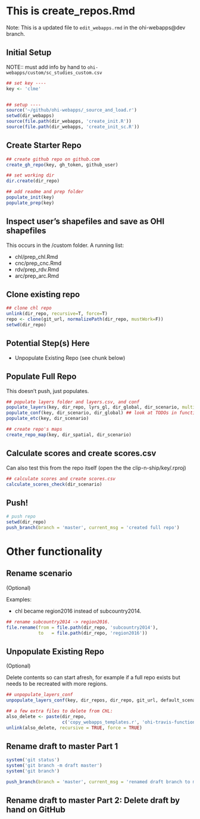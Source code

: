 # This is create_repos.Rmd
Note: This is a updated file to `edit_webapps.rmd` in the ohi-webapps@dev branch. 


## Initial Setup
NOTE:: must add info by hand to `ohi-webapps/custom/sc_studies_custom.csv`
```r
## set key ----
key <- 'clme' 


## setup ----
source('~/github/ohi-webapps/_source_and_load.r')
setwd(dir_webapps)
source(file.path(dir_webapps, 'create_init.R'))
source(file.path(dir_webapps, 'create_init_sc.R'))
```


## Create Starter Repo
```r
## create github repo on github.com
create_gh_repo(key, gh_token, github_user)

## set working dir
dir.create(dir_repo)

## add readme and prep folder
populate_init(key)
populate_prep(key)
```

## Inspect user's shapefiles and save as OHI shapefiles
This occurs in the /custom folder. A running list: 

- chl/prep_chl.Rmd
- cnc/prep_cnc.Rmd
- rdv/prep_rdv.Rmd
- arc/prep_arc.Rmd


## Clone existing repo
```r
## clone chl repo
unlink(dir_repo, recursive=T, force=T)
repo <- clone(git_url, normalizePath(dir_repo, mustWork=F))
setwd(dir_repo)
```

## Potential Step(s) Here
- Unpopulate Existing Repo (see chunk below)


## Populate Full Repo
This doesn't push, just populates.
```r
## populate layers folder and layers.csv, and conf
populate_layers(key, dir_repo, lyrs_gl, dir_global, dir_scenario, multi_nation = FALSE)
populate_conf(key, dir_scenario, dir_global) ## look at TODOs in functions.r
populate_etc(key, dir_scenario)

## create repo's maps
create_repo_map(key, dir_spatial, dir_scenario) 
```


## Calculate scores and create scores.csv
Can also test this from the repo itself (open the the clip-n-ship/key/.rproj)
```r
## calculate scores and create scores.csv
calculate_scores_check(dir_scenario)
```


## Push!
```r
# push repo
setwd(dir_repo)
push_branch(branch = 'master', current_msg = 'created full repo') 
```



# Other functionality

## Rename scenario
(Optional)

Examples: 

- chl became region2016 instead of subcountry2014.

```r
## rename subcountry2014 -> region2016. 
file.rename(from = file.path(dir_repo, 'subcountry2014'),
            to   = file.path(dir_repo, 'region2016'))
```

## Unpopulate Existing Repo
(Optional)

Delete contents so can start afresh, for example if a full repo exists but needs to be recreated with more regions.

```r
## unpopulate_layers_conf
unpopulate_layers_conf(key, dir_repos, dir_repo, git_url, default_scenario)

## a few extra files to delete from CHL: 
also_delete <- paste(dir_repo, 
                     c('copy_webapps_templates.r', 'ohi-travis-functions.R', 'travis-tool.sh'), sep = '/')
unlink(also_delete, recursive = TRUE, force = TRUE)
```


## Rename draft to master Part 1
```r
system('git status')
system('git branch -m draft master')
system('git branch')

push_branch(branch = 'master', current_msg = 'renamed draft branch to master branch') 
```

## Rename draft to master Part 2: Delete draft by hand on GitHub

